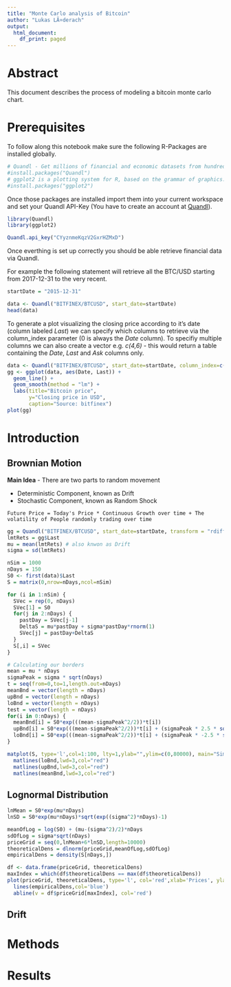 ---
title: "Monte Carlo analysis of Bitcoin"
author: "Lukas LÃ¤derach"
output:
  html_document:
    df_print: paged
---
# Abstract
This document describes the process of modeling a bitcoin monte carlo chart.


# Prerequisites
To follow along this notebook make sure the following R-Packages are installed globally.

```{r echo=FALSE}
# Quandl - Get millions of financial and economic datasets from hundreds of publishers directly into R.
#install.packages("Quandl")
# ggplot2 is a plotting system for R, based on the grammar of graphics.
#install.packages("ggplot2")
```

Once those packages are installed import them into your current workspace and set your Quandl API-Key (You have to create an account at [Quandl](https://www.quandl.com/sign-up-modal?defaultModal=showSignUp)).

```{r echo=FALSE}
library(Quandl)
library(ggplot2)

Quandl.api_key("CYyznmeKqzV2GxrHZMxD")
```

Once everthing is set up correctly you should be able retrieve financial data via Quandl.

For example the following statement will retrieve all the BTC/USD starting from 2017-12-31 to the very recent.

```{r echo=FALSE}
startDate = "2015-12-31"

data <- Quandl("BITFINEX/BTCUSD", start_date=startDate)
head(data)
```

To generate a plot visualizing the closing price according to it's date (column labeled *Last*) we can specify which columns to retrieve via the column_index parameter (0 is always the *Date* column). To specifiy multiple columns we can also create a vector e.g. *c(4,6)* - this would return a table containing the *Date*, *Last* and *Ask* columns only.

```{r echo=FALSE}
data <- Quandl("BITFINEX/BTCUSD", start_date=startDate, column_index=c("Last"))
gg <- ggplot(data, aes(Date, Last)) +
  geom_line() +
  geom_smooth(method = "lm") +
  labs(title="Bitcoin price",
       y="Closing price in USD",
       caption="Source: bitfinex")
plot(gg)
```


# Introduction

## Brownian Motion
**Main Idea** - There are two parts to random movement
  
  * Deterministic Component, known as Drift
  * Stochastic Component, known as Random Shock

```
Future Price = Today's Price * Continuous Growth over time + The volatility of People randomly trading over time
```

```{R echo=FALSE}
gg = Quandl("BITFINEX/BTCUSD", start_date=startDate, transform = "rdiff")
lmtRets = gg$Last
mu = mean(lmtRets) # also knwon as Drift
sigma = sd(lmtRets)

nSim = 1000
nDays = 150
S0 <- first(data)$Last
S = matrix(0,nrow=nDays,ncol=nSim)

for (i in 1:nSim) {
  SVec = rep(0, nDays)
  SVec[1] = S0
  for(j in 2:nDays) {
    pastDay = SVec[j-1]
    DeltaS = mu*pastDay + sigma*pastDay*rnorm(1)
    SVec[j] = pastDay+DeltaS
  }
  S[,i] = SVec
}

# Calculating our borders
mean = mu * nDays
sigmaPeak = sigma * sqrt(nDays)
t = seq(from=0,to=1,length.out=nDays)
meanBnd = vector(length = nDays)
upBnd = vector(length = nDays)
loBnd = vector(length = nDays)
test = vector(length = nDays)
for(i in 0:nDays) {
  meanBnd[i] = S0*exp(((mean-sigmaPeak^2/2))*t[i])
  upBnd[i] = S0*exp(((mean-sigmaPeak^2/2))*t[i] + (sigmaPeak * 2.5 * sqrt(t[i])))
  loBnd[i] = S0*exp(((mean-sigmaPeak^2/2))*t[i] + (sigmaPeak * -2.5 * sqrt(t[i])))
}

matplot(S, type='l',col=1:100, lty=1,ylab="",ylim=c(0,80000), main="Simulated price of Bitcoin")
  matlines(loBnd,lwd=3,col="red")
  matlines(upBnd,lwd=3,col="red")
  matlines(meanBnd,lwd=3,col="red")
```

## Lognormal Distribution
```{R echo=FALSE}
lnMean = S0*exp(mu*nDays)
lnSD = S0*exp(mu*nDays)*sqrt(exp((sigma^2)*nDays)-1)

meanOfLog = log(S0) + (mu-(sigma^2)/2)*nDays
sdOfLog = sigma*sqrt(nDays)
priceGrid = seq(0,lnMean+6*lnSD,length=10000)
theoreticalDens = dlnorm(priceGrid,meanOfLog,sdOfLog)
empiricalDens = density(S[nDays,])

df <- data.frame(priceGrid, theoreticalDens)
maxIndex = which(df$theoreticalDens == max(df$theoreticalDens))
plot(priceGrid, theoreticalDens, type='l', col='red',xlab='Prices', ylab='Density')
  lines(empiricalDens,col='blue')
  abline(v = df$priceGrid[maxIndex], col='red')
```
## Drift

# Methods

# Results